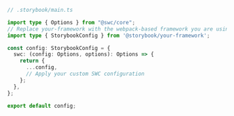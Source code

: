 ```ts
// .storybook/main.ts

import type { Options } from "@swc/core";
// Replace your-framework with the webpack-based framework you are using (e.g., react-webpack5)
import type { StorybookConfig } from '@storybook/your-framework';

const config: StorybookConfig = {
  swc: (config: Options, options): Options => {
    return {
      ...config,
      // Apply your custom SWC configuration
    };
  },
};

export default config;
```

